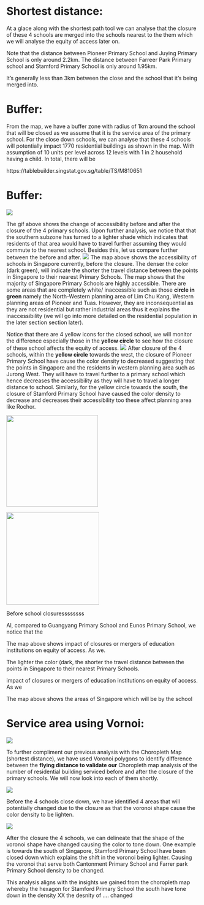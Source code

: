 # Shortest distance:

At a glace along with the shortest path tool we can analyse that the closure of these 4 schools are merged into the schools nearest to the them which we will analyse the equity of access later on.

Note that the distance between Pioneer Primary School and Juying Primary School is only around 2.2km. The distance between Farreer Park Primary school and Stamford Primary School is only around 1.95km.

It's generally less than 3km between the close and the school that it's being merged into.

# Buffer:

From the map, we have a buffer zone with radius of 1km around the school that will be closed as we assume that it is the service area of the primary school. For the close down schools, we can analyse that these 4 schools will potentially impact 1770 residential buildings as shown in the map. With assumption of 10 units per level across 12 levels with 1 in 2 household having a child. In total, there will be

https://tablebuilder.singstat.gov.sg/table/TS/M810651

# Buffer:

![](images/acc.gif)

The gif above shows the change of accessibility before and after the closure of the 4 primary schools. Upon further analysis, we notice that that the southern subzone has turned to a lighter shade which indicates that residents of that area would have to travel further assuming they would commute to the nearest school. Besides this, let us compare further between the before and after.
![](https://lh5.googleusercontent.com/ehXoH0mB4-sffVd-Du37Bh5i3crb8YHwPGs6pRntIvNJB8FrkJd2KgT6lA_5EbCl_X2juoKduUgbraw0AfIUL2UHWlx9d4UALAuamI63w7UWv2cuK8RJFSmc2CckbEuySRWjDjR8VJVMMEWPwjZXUH6XbUwbxIFlJUw01oei6XJ5F12P6SMp7RATbmHs)
The map above shows the accessibility of schools in Singapore currently, before the closure. The denser the color (dark green), will indicate the shorter the travel distance between the points in Singapore to their nearest Primary Schools. The map shows that the majority of Singapore Primary Schools are highly accessible. There are some areas that are completely white/ inaccessible such as those **circle in green** namely the North-Western planning area of Lim Chu Kang, Western planning areas of Pioneer and Tuas. However, they are inconsequential as they are not residential but rather industrial areas thus it explains the inaccessibility (we will go into more detailed on the residential population in the later section section later).

Notice that there are 4 yellow icons for the closed school, we will monitor the difference especially those in the **yellow circle** to see how the closure of these school affects the equity of access.
![](images/paste-E557B84F.png)
After closure of the 4 schools, within the **yellow circle** towards the west, the closure of Pioneer Primary School have cause the color density to decreased suggesting that the points in Singapore and the residents in western planning area such as Jurong West. They will have to travel further to a primary school which hence decreases the accessibility as they will have to travel a longer distance to school. Similarly, for the yellow circle towards the south, the closure of Stamford Primary School have caused the color density to decrease and decreases their accessibility too these affect planning area like Rochor.

![](images/photo_6248838564691424288_w.jpg){width="239"}

![](images/photo_6248838564691424289_w.jpg){width="242"}

Before school closuressssssss

Al, compared to Guangyang Primary School and Eunos Primary School, we notice that the

The map above shows impact of closures or mergers of education institutions on equity of access. As we.

The lighter the color (dark, the shorter the travel distance between the points in Singapore to their nearest Primary Schools.

impact of closures or mergers of education institutions on equity of access. As we

The map above shows the areas of Singapore which will be by the school

# Service area using Vornoi:

![](images/gifTest.gif)

To further compliment our previous analysis with the Choropleth Map (shortest distance), we have used Voronoi polygons to identify difference between the **flying distance to validate our** Choropleth map analysis of the number of residential building serviced before and after the closure of the primary schools. We will now look into each of them shortly.

![](images/WhatsApp%20Image%202022-10-20%20at%207.51.23%20PM.jpeg)

Before the 4 schools close down, we have identified 4 areas that will potentially changed due to the closure as that the voronoi shape cause the color density to be lighten.

![](images/WhatsApp%20Image%202022-10-20%20at%207.52.38%20PM.jpeg)

After the closure the 4 schools, we can delineate that the shape of the voronoi shape have changed causing the color to tone down. One example is towards the south of Singapore, Stamford Primary School have been closed down which explains the shift in the voronoi being lighter. Causing the voronoi that serve both Cantonment Primary School and Farrer park Primary School density to be changed.

This analysis aligns with the insights we gained from the choropleth map whereby the hexagon for Stamford Primary School the south have tone down in the density XX the desnity of .... changed
